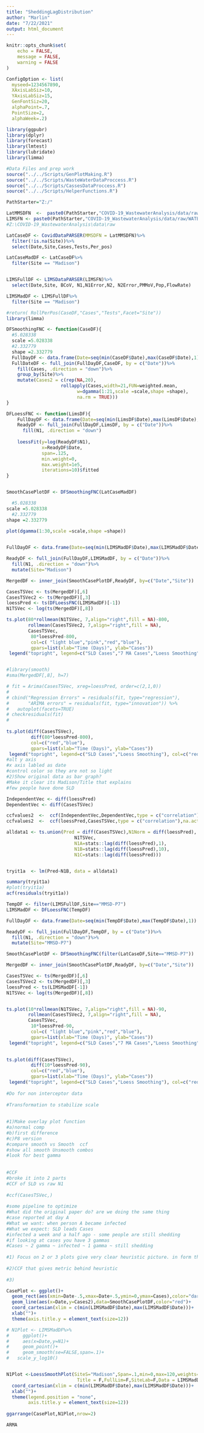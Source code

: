 ```yaml
---
title: "SheddingLagDistribution"
author: "Marlin"
date: "7/22/2021"
output: html_document
---
```


```r
knitr::opts_chunk$set(
	echo = FALSE,
	message = FALSE,
	warning = FALSE
)

ConfigOption <- list(
  myseed=1234567890,
  XAxisLabSiz=10,
  YAxisLabSiz=15,
  GenFontSiz=20,
  alphaPoint=.7,
  PointSize=2,
  alphaWeek=.2)
```

```r
library(ggpubr)
library(dplyr)
library(forecast)
library(lmtest)
library(lubridate)
library(limma)

#Data Files and prep work
source("../../Scripts/GenPlotMaking.R")
source("../../Scripts/WasteWaterDataProccess.R")
source("../../Scripts/CassesDataProccess.R")
source("../../Scripts/HelperFunctions.R")
```


```r
PathStarter="Z:/"

LatMMSDFN  <-  paste0(PathStarter,"COVID-19_WastewaterAnalysis/data/raw/MMSD_Cases.csv")
LIMSFN <- paste0(PathStarter,"COVID-19_WastewaterAnalysis/data/raw/WATERMICRO_WW_COVID-2021-06-30 17 40.xlsx")
#Z:\COVID-19_WastewaterAnalysis\data\raw

LatCaseDF <- CovidDataPARSER(MMSDFN = LatMMSDFN)%>%
  filter(!is.na(Site))%>%
  select(Date,Site,Cases,Tests,Per_pos)

LatCaseMadDF <- LatCaseDF%>%
  filter(Site == "Madison")


LIMSFullDF <- LIMSDataPARSER(LIMSFN)%>%
  select(Date,Site, BCoV, N1,N1Error,N2, N2Error,PMMoV,Pop,FlowRate)

LIMSMadDF <- LIMSFullDF%>%
  filter(Site == "Madison")
```
```r
#return( RollPerPos(CaseDF,"Cases","Tests",Facet="Site"))
library(limma)

DFSmoothingFNC <- function(CaseDF){
  #5.028338
  scale =5.028338
  #2.332779
  shape =2.332779
  FullDayDF <- data.frame(Date=seq(min(CaseDF$Date),max(CaseDF$Date),1))
  FullDateDF <- full_join(FullDayDF,CaseDF, by = c("Date"))%>%
    fill(Cases, .direction = "down")%>%
    group_by(Site)%>%
    mutate(Cases2 = c(rep(NA,20),
                    rollapply(Cases,width=21,FUN=weighted.mean,
                          w=dgamma(1:21,scale =scale,shape =shape),
                          na.rm = TRUE)))
}

DFLoessFNC <- function(LimsDF){
    FullDayDF <- data.frame(Date=seq(min(LimsDF$Date),max(LimsDF$Date),1))
    ReadyDF <- full_join(FullDayDF,LimsDF, by = c("Date"))%>%
      fill(N1, .direction = "down")
    
    loessFit(y=log(ReadyDF$N1),
             x=ReadyDF$Date,
             span=.125,
             min.weight=0,
             max.weight=1e5,
             iterations=10)$fitted
}


SmoothCasePlotDF <- DFSmoothingFNC(LatCaseMadDF)

  #5.028338
scale =5.028338
  #2.332779
shape =2.332779
  
plot(dgamma(1:30,scale =scale,shape =shape))


FullDayDF <- data.frame(Date=seq(min(LIMSMadDF$Date),max(LIMSMadDF$Date),1))

ReadyDF <- full_join(FullDayDF,LIMSMadDF, by = c("Date"))%>%
  fill(N1, .direction = "down")%>%
  mutate(Site="Madison")

MergedDF <- inner_join(SmoothCasePlotDF,ReadyDF, by=c("Date","Site"))

CasesTSVec <- ts(MergedDF)[,6]
CasesTSVec2 <- ts(MergedDF)[,3]
loessPred <- ts(DFLoessFNC(LIMSMadDF)[-1])
N1TSVec <- log(ts(MergedDF)[,8])
```


```R
ts.plot(80*rollmean(N1TSVec, 7,align="right",fill = NA)-800,
        rollmean(CasesTSVec2, 7,align="right",fill = NA),
        CasesTSVec,
         80*loessPred-800,
         col=c( "light blue","pink","red","blue"), 
         gpars=list(xlab="Time (Days)", ylab="Cases"))
 legend("topright", legend=c("SLD Cases","7 MA Cases","Loess Smoothing","7 MA N1"), col=c("red","pink","blue", "light blue"), lty=1, cex=1)


#library(smooth)
#sma(MergedDF[,8], h=7)

# fit = Arima(CasesTSVec, xreg=loessPred, order=c(2,1,0))
# 
# cbind("Regression Errors" = residuals(fit, type="regression"),
#       "ARIMA errors" = residuals(fit, type="innovation")) %>%
#   autoplot(facets=TRUE)
# checkresiduals(fit)
#
 
ts.plot(diff(CasesTSVec),
         diff(80*loessPred-800),
         col=c("red","blue"), 
         gpars=list(xlab="Time (Days)", ylab="Cases"))
 legend("topright", legend=c("SLD Cases","Loess Smoothing"), col=c("red","blue"), lty=1, cex=1)
#alt y axis
#x axis labled as date
#control color so they are not so light
#2)Show original data as bar graph?
#Make it clear its Madison/Title that explains
#few people have done SLD
```

```r


IndependentVec <- diff(loessPred)
DependentVec <- diff(CasesTSVec)

ccfvalues2  <-  ccf(IndependentVec,DependentVec,type = c("correlation"),na.action = na.pass)
ccfvalues2  <-  ccf(loessPred,CasesTSVec,type = c("correlation"),na.action = na.pass)

alldata1 <- ts.union(Pred = diff(CasesTSVec),N1Norm = diff(loessPred),
                         N1TSVec,
                         N1A=stats::lag(diff(loessPred),1),
                         N1B=stats::lag(diff(loessPred),10),
                         N1C=stats::lag(diff(loessPred)))


tryit1a  <- lm(Pred~N1B, data = alldata1)

summary(tryit1a)
#plot(tryit1a)
acf(residuals(tryit1a))
```


```r
TempDF <- filter(LIMSFullDF,Site=="MMSD-P7")
LIMSMadDF <- DFLoessFNC(TempDF)

FullDayDF <- data.frame(Date=seq(min(TempDF$Date),max(TempDF$Date),1))

ReadyDF <- full_join(FullDayDF,TempDF, by = c("Date"))%>%
  fill(N1, .direction = "down")%>%
  mutate(Site="MMSD-P7")

SmoothCasePlotDF <- DFSmoothingFNC(filter(LatCaseDF,Site=="MMSD-P7"))

MergedDF <- inner_join(SmoothCasePlotDF,ReadyDF, by=c("Date","Site"))

CasesTSVec <- ts(MergedDF)[,6]
CasesTSVec2 <- ts(MergedDF)[,3]
loessPred <- ts(LIMSMadDF[-1])
N1TSVec <- log(ts(MergedDF)[,8])


ts.plot(10*rollmean(N1TSVec, 7,align="right",fill = NA)-90,
        rollmean(CasesTSVec2, 7,align="right",fill = NA),
        CasesTSVec,
         10*loessPred-90,
         col=c( "light blue","pink","red","blue"), 
         gpars=list(xlab="Time (Days)", ylab="Cases"))
 legend("topright", legend=c("SLD Cases","7 MA Cases","Loess Smoothing","7 MA N1"), col=c("red","pink","blue", "light blue"), lty=1, cex=1)

 
ts.plot(diff(CasesTSVec),
         diff(10*loessPred-90),
         col=c("red","blue"), 
         gpars=list(xlab="Time (Days)", ylab="Cases"))
 legend("topright", legend=c("SLD Cases","Loess Smoothing"), col=c("red","blue"), lty=1, cex=1)
 
#Do for non interceptor data
 
#Transformation to stabilize scale
 
 
#1)Make overlay plot function
#a)normal comp
#b)first difference
#c)P8 version
#compare smooth vs Smooth  ccf
#show all smooth Unsmooth combos
#look for best gamma
 
 
#CCF
#broke it into 2 parts
#CCF of SLD vs raw N1
 
#ccf(CasesTSVec,)
 
#some pipeline to optimize
#What did the original paper do? are we doing the same thing
#case reported at day A
#What we want: when person A became infected
#What we expect: SLD leads Cases
#infected a week and a half ago - some people are still shedding
#if looking at cases you have 3 gammas 
#Cases ~ 2 gamma ~ infected ~ 1 gamma ~ still shedding 
 
#1) Focus on 2 or 3 plots give very clear heuristic picture. in form that does not need words
 
#2)CCF that gives metric behind heuristic
 
#3)
```



```r
CasePlot <- ggplot()+
  geom_rect(aes(xmin=Date-.5,xmax=Date+.5,ymin=0,ymax=Cases),color="dark gray",fill="gray", data=LatCaseMadDF)+
  geom_line(aes(x=Date,y=Cases2),data=SmoothCasePlotDF,color="red")+
  coord_cartesian(xlim = c(min(LIMSMadDF$Date),max(LIMSMadDF$Date)))+
  xlab("")+
  theme(axis.title.y = element_text(size=12))

# N1Plot <- LIMSMadDF%>%
#     ggplot()+
#     aes(x=Date,y=N1)+
#     geom_point()+
#     geom_smooth(se=FALSE,span=.1)+
#   scale_y_log10()


N1Plot <-LoessSmoothPlot(SiteS="Madison",Span=.1,min=0,max=120,weights=c("Constant","Constant"),
                          Title = F,FullLim=F,SiteLab=F,Data = LIMSMadDF) +
  coord_cartesian(xlim = c(min(LIMSMadDF$Date),max(LIMSMadDF$Date)))+
  xlab("")+
  theme(legend.position = "none",
        axis.title.y = element_text(size=12))
  
ggarrange(CasePlot,N1Plot,nrow=2)

ARMA

```

